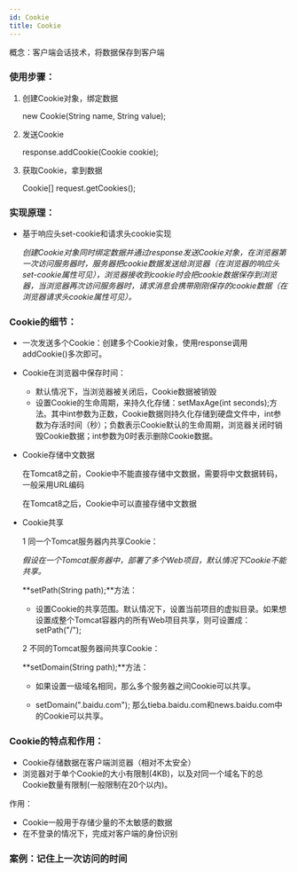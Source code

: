 ```yaml
---
id: Cookie
title: Cookie
---
```


概念：客户端会话技术，将数据保存到客户端

### 使用步骤：

1. 创建Cookie对象，绑定数据

   new Cookie(String name, String value);

2. 发送Cookie

   response.addCookie(Cookie cookie);

3. 获取Cookie，拿到数据

   Cookie[] request.getCookies();



### 实现原理：

- 基于响应头set-cookie和请求头cookie实现

  *创建Cookie对象同时绑定数据并通过response发送Cookie对象，在浏览器第一次访问服务器时，服务器把cookie数据发送给浏览器（在浏览器的响应头set-cookie属性可见），浏览器接收到cookie时会把cookie数据保存到浏览器，当浏览器再次访问服务器时，请求消息会携带刚刚保存的cookie数据（在浏览器请求头cookie属性可见）。*



### Cookie的细节：

- 一次发送多个Cookie：创建多个Cookie对象，使用response调用addCookie()多次即可。



- Cookie在浏览器中保存时间：

  - 默认情况下，当浏览器被关闭后，Cookie数据被销毁
  - 设置Cookie的生命周期，来持久化存储：setMaxAge(int seconds);方法。其中int参数为正数，Cookie数据则持久化存储到硬盘文件中，int参数为存活时间（秒）；负数表示Cookie默认的生命周期，浏览器关闭时销毁Cookie数据；int参数为0时表示删除Cookie数据。

  

- Cookie存储中文数据

  在Tomcat8之前，Cookie中不能直接存储中文数据，需要将中文数据转码，一般采用URL编码

  在Tomcat8之后，Cookie中可以直接存储中文数据



- Cookie共享

  1 同一个Tomcat服务器内共享Cookie：

  *假设在一个Tomcat服务器中，部署了多个Web项目，默认情况下Cookie不能共享。*

  **setPath(String path);**方法： 

  - 设置Cookie的共享范围。默认情况下，设置当前项目的虚拟目录。如果想设置成整个Tomcat容器内的所有Web项目共享，则可设置成：setPath("/");

  

  2 不同的Tomcat服务器间共享Cookie：

  **setDomain(String path);**方法：

  - 如果设置一级域名相同，那么多个服务器之间Cookie可以共享。

  - setDomain(".baidu.com"); 那么tieba.baidu.com和news.baidu.com中的Cookie可以共享。



### Cookie的特点和作用：

- Cookie存储数据在客户端浏览器（相对不太安全）
- 浏览器对于单个Cookie的大小有限制(4KB)，以及对同一个域名下的总Cookie数量有限制(一般限制在20个以内)。

作用：

- Cookie一般用于存储少量的不太敏感的数据
- 在不登录的情况下，完成对客户端的身份识别



### 案例：记住上一次访问的时间



